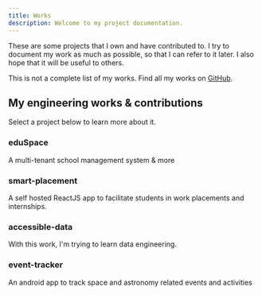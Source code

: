 ```yaml
---
title: Works
description: Welcome to my project documentation.
---
```


These are some projects that I own and have contributed to. I try to document my work as much as possible,
so that I can refer to it later. I also hope that it will be useful to others.

<Callout type="warning">

This is not a complete list of my works.
Find all my works on [GitHub](https://github.com/shoaibrain).

</Callout>

## My engineering works & contributions

Select a project below to learn more about it.

<div className="grid sm:grid-cols-2 gap-4 mt-6">

<Card href="/work/eduSpace">

### eduSpace

A multi-tenant school management system & more

</Card>

<Card href="/work/smart-placement">

### smart-placement

A self hosted ReactJS app to facilitate students in work placements and internships.

</Card>

<Card href="/work/data-engineering">

### accessible-data

With this work, I'm trying to learn data engineering.

</Card>

<Card href="/work/astroBuff">

### event-tracker

An android app to track space and astronomy related events and activities

</Card>

</div>
